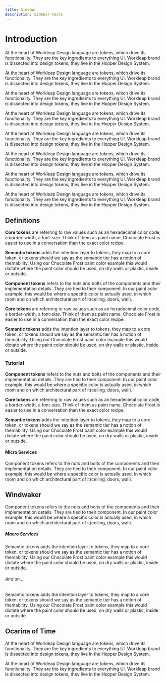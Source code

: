 ```yaml
---
title: Sidebar
description: Sidebar tests
---
```


# Introduction

At the heart of Workleap Design language are tokens, which drive its functionality. They are the key ingredients to everything UI. Workleap brand is dissected into design tokens, they live in the Hopper Design System.

At the heart of Workleap Design language are tokens, which drive its functionality. They are the key ingredients to everything UI. Workleap brand is dissected into design tokens, they live in the Hopper Design System.

At the heart of Workleap Design language are tokens, which drive its functionality. They are the key ingredients to everything UI. Workleap brand is dissected into design tokens, they live in the Hopper Design System.

At the heart of Workleap Design language are tokens, which drive its functionality. They are the key ingredients to everything UI. Workleap brand is dissected into design tokens, they live in the Hopper Design System.

At the heart of Workleap Design language are tokens, which drive its functionality. They are the key ingredients to everything UI. Workleap brand is dissected into design tokens, they live in the Hopper Design System.

At the heart of Workleap Design language are tokens, which drive its functionality. They are the key ingredients to everything UI. Workleap brand is dissected into design tokens, they live in the Hopper Design System.

At the heart of Workleap Design language are tokens, which drive its functionality. They are the key ingredients to everything UI. Workleap brand is dissected into design tokens, they live in the Hopper Design System.

At the heart of Workleap Design language are tokens, which drive its functionality. They are the key ingredients to everything UI. Workleap brand is dissected into design tokens, they live in the Hopper Design System.

## Definitions

**Core tokens** are referring to raw values such as an hexadecimal color code, a border-width, a font-size. Think of them as paint name, Chocolate Frost is easier to use in a conversation than the exact color recipe.

**Semantic tokens** adds the intention layer to tokens, they map to a core token, or tokens should we say as the semantic tier has a notion of themability. Using our Chocolate Frost paint color example this would dictate where the paint color should be used, on dry walls or plastic, inside or outside.

**Component tokens** refers to the nuts and bolts of the components and their implementation details.  They are tied to their component. In our paint color example, this would be where a specific color is actually used, in which room and on which architectural part of it(ceiling, doors, wall).

**Core tokens** are referring to raw values such as an hexadecimal color code, a border-width, a font-size. Think of them as paint name, Chocolate Frost is easier to use in a conversation than the exact color recipe.

**Semantic tokens** adds the intention layer to tokens, they map to a core token, or tokens should we say as the semantic tier has a notion of themability. Using our Chocolate Frost paint color example this would dictate where the paint color should be used, on dry walls or plastic, inside or outside.

### Tutorial

**Component tokens** refers to the nuts and bolts of the components and their implementation details.  They are tied to their component. In our paint color example, this would be where a specific color is actually used, in which room and on which architectural part of it(ceiling, doors, wall).

**Core tokens** are referring to raw values such as an hexadecimal color code, a border-width, a font-size. Think of them as paint name, Chocolate Frost is easier to use in a conversation than the exact color recipe.

**Semantic tokens** adds the intention layer to tokens, they map to a core token, or tokens should we say as the semantic tier has a notion of themability. Using our Chocolate Frost paint color example this would dictate where the paint color should be used, on dry walls or plastic, inside or outside.

#### Micro Services

Component tokens refers to the nuts and bolts of the components and their implementation details.  They are tied to their component. In our paint color example, this would be where a specific color is actually used, in which room and on which architectural part of it(ceiling, doors, wall).

## Windwaker

Component tokens refers to the nuts and bolts of the components and their implementation details.  They are tied to their component. In our paint color example, this would be where a specific color is actually used, in which room and on which architectural part of it(ceiling, doors, wall).

##### Macro Services

Semantic tokens adds the intention layer to tokens, they map to a core token, or tokens should we say as the semantic tier has a notion of themability. Using our Chocolate Frost paint color example this would dictate where the paint color should be used, on dry walls or plastic, inside or outside.

###### And on...

Semantic tokens adds the intention layer to tokens, they map to a core token, or tokens should we say as the semantic tier has a notion of themability. Using our Chocolate Frost paint color example this would dictate where the paint color should be used, on dry walls or plastic, inside or outside.

## Ocarina of Time

At the heart of Workleap Design language are tokens, which drive its functionality. They are the key ingredients to everything UI. Workleap brand is dissected into design tokens, they live in the Hopper Design System.

At the heart of Workleap Design language are tokens, which drive its functionality. They are the key ingredients to everything UI. Workleap brand is dissected into design tokens, they live in the Hopper Design System.

